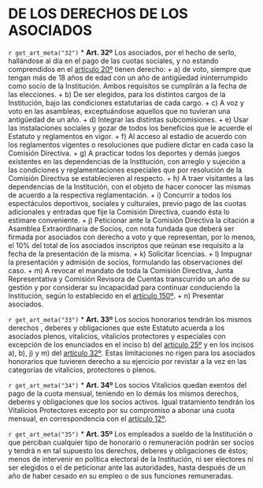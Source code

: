 # DE LOS DERECHOS DE LOS ASOCIADOS

`r get_art_meta("32")`
* **Art. 32º**
Los asociados, por el hecho de serlo, hallándose al día en el pago de las cuotas sociales, y no estando comprendidos en el [artículo 20º](#art20) tienen derecho:
     + a) de voto, siempre que tengan más de 18 años de edad con un año de antigüedad ininterrumpido como socio de la Institución. Ambos requisitos se cumplirán a la fecha de las elecciones.
     + b) De ser elegidos, para los distintos cargos de la Institución, bajo las condiciones estatutarias de cada cargo.
     + c) A voz y voto en las asambleas, exceptuándose aquellos que no tuvieran una antigüedad de un año.
     + d) Integrar las distintas subcomisiones.
     + e) Usar las instalaciones sociales y gozar de todos los beneficios que le acuerde el Estatuto y reglamentos en vigor.
     + f) Al acceso al estadio de acuerdo con los reglamentos vigentes o resoluciones que pudiere dictar en cada caso la Comisión Directiva.
     + g) A practicar todos los deportes y demás juegos existentes en las dependencias de la Institución, con arreglo y sujeción a las condiciones y reglamentaciones especiales que por resolución de la Comisión Directiva se establecieren al respecto.
     + h) A traer visitantes a las dependencias de la Institución, con el objeto de hacer conocer las mismas de acuerdo a la respectiva reglamentación.
     + i) Concurrir a todos los espectáculos deportivos, sociales y culturales, previo pago de las cuotas adicionales y entradas que fije la Comisión Directiva, cuando ésta lo estimare conveniente.
     + j) Peticionar ante la Comisión Directiva la citación a Asamblea Extraordinaria de Socios, con nota fundada que deberá ser firmada por asociados con derecho a voto y que representan, por lo menos, el 10% del total de los asociados inscriptos que reúnan ese requisito a la fecha de la presentación de la misma.
     + k) Solicitar licencias.
     + l) Impugnar la presentación y admisión de socios, formulando las observaciones del caso.
     + m) A revocar el mandato de toda la Comisión Directiva, Junta Representativa y Comisión Revisora de Cuentas transcurrido un año de su gestión y por considerar su incapacidad para continuar conduciendo la Institución, según lo establecido en el [artículo 150º](#art150).
     + n) Presentar asociados.

`r get_art_meta("33")`
* **Art. 33º**
Los socios honorarios tendrán los mismos derechos , deberes y obligaciones que este Estatuto acuerda a los asociados plenos, vitalicios, vitalicios protectores y especiales con excepción de los enunciados en el inciso b) del [artículo 25º](#art25) y en los incisos a), b), j) y m) del [artículo 32º](#art32). Estas limitaciones no rigen para los asociados honorarios que tuvieren derecho a su ejercicio por revistar a la vez en las categorías de vitalicios, protectores o plenos.

`r get_art_meta("34")`
* **Art. 34º**
Los socios Vitalicios quedan exentos del pago de la cuota mensual, teniendo en lo demás los mismos derechos, deberes y obligaciones que los socios activos. Igual tratamiento tendrán los Vitalicios Protectores excepto por su compromiso a abonar una cuota mensual, en correspondencia con el [artículo 12º](#art12).

`r get_art_meta("35")`
* **Art. 35º**
Los empleados a sueldo de la Institución o que perciban cualquier tipo de honorario o remuneración podrán ser socios y tendrá n en tal supuesto los derechos, deberes y obligaciones de éstos; menos de intervenir en política electoral de la Institución, ni ser electores ni ser elegidos o el de peticionar ante las autoridades, hasta después de un año de haber cesado en su empleo o de sus funciones remuneradas.
